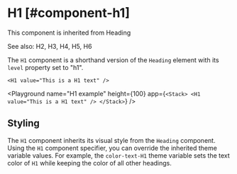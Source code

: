 
# H1 [#component-h1]

This component is inherited from <SmartLink href="/components/Heading">Heading</SmartLink>

See also: <SmartLink href="/components/H2">H2</SmartLink>, <SmartLink href="/components/H3">H3</SmartLink>, <SmartLink href="/components/H4">H4</SmartLink>, <SmartLink href="/components/H5">H5</SmartLink>, <SmartLink href="/components/H6">H6</SmartLink>

The `H1` component is a shorthand version of the `Heading` element with its `level` property set to "h1".

```ueml copy
<H1 value="This is a H1 text" />
```

<Playground
  name="H1 example"
  height={100}
  app={`
  <Stack>
    <H1 value="This is a H1 text" />
  </Stack>
  `}
/>

## Styling

The `H1` component inherits its visual style from the `Heading` component.
Using the `H1` component specifier, you can override the inherited theme variable values.
For example, the `color-text-H1` theme variable sets the text color of `H1` while keeping the color of all other headings.



